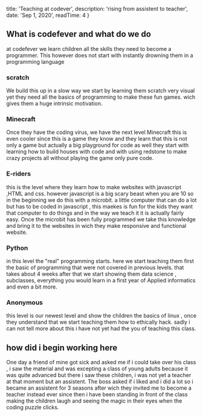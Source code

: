 
  title: 'Teaching at codever',
  description: 'rising from assistent to teacher',
  date: 'Sep 1, 2020',
  readTime: 4
}


##  What is codefever and what do we do
at codefever we learn children all the skills they need to become a programmer.
This however does not start with instantly drowning them in a programming language
### scratch
We build this up in a slow way we start by learning them scratch very visual yet they need all the basics of programming to make these fun games.
wich gives them a huge intrinsic motivation.
### Minecraft
Once they have the coding virus, we have the next level
Minecraft this is even cooler since this is a game they know and they learn that this is not only a game but actually a big playground for code as well they start with learning how to build houses with code and with using redstone to make crazy projects all without playing the game only pure code.
### E-riders
this is the level where they learn how to make websites with javascript ,HTML and css. 
however javascript is a big scary beast when you are 10 so in the beginning we do this with a microbit. a little computer that can do a lot but has to be coded in javascript , this maekes is fun for the kids they want that computer to do things and in the way we teach it it is actually fairly easy.
Once the microbit has been fully programmed we take this knowledge and bring it to the websites in wich they make responsive and functional website.
### Python
in this level the "real" programming starts.
here we start teaching them first the basic of programming that were not covered in previous levels.
that takes about 4 weeks after that we start showing them data science , subclasses, everything you would learn in a first year of Applied informatics and even a bit more.
### Anonymous
this level is our newest level and show the children the basics of linux , once they understand that we start teaching them how to ethically hack.
sadly i can not tell more about this i have not yet had the you of teaching this class.
## how did i begin working here
One day a friend of mine got sick and asked me if i could take over his class , i saw the material and was excepting a class of young adults because it was quite advanced but there i saw these children, i was not yet a teacher at that moment but an assistent.
The boss asked if i liked and i did a lot so i became an assistent for 3 seasons after wich they invited me to become a teacher instead ever since then i have been standing in front of the class making the children laugh and seeing the magic in their eyes when the coding puzzle clicks.
